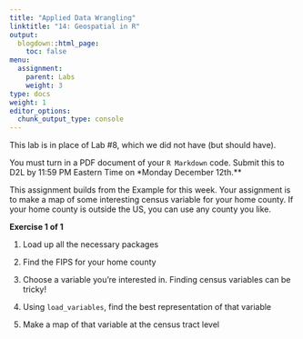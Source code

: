 ```yaml
---
title: "Applied Data Wrangling"
linktitle: "14: Geospatial in R"
output:
  blogdown::html_page:
    toc: false
menu:
  assignment:
    parent: Labs
    weight: 3
type: docs
weight: 1
editor_options:
  chunk_output_type: console
---
```


<!-- Updated 8.30.22 -->

This lab is in place of Lab #8, which we did not have (but should have).

:::fyi

You must turn in a PDF document of your `R Markdown` code. Submit this to D2L by 11:59 PM Eastern Time on *Monday December 12th.**

::: 

This assignment builds from the Example for this week. Your assignment is to make a map of some interesting census variable for your home county. If your home county is outside the US, you can use any county you like.


:::fyi

__Exercise 1 of 1__ 

1. Load up all the necessary packages

2. Find the FIPS for your home county

3. Choose a variable you're interested in. Finding census variables can be tricky!

4. Using `load_variables`, find the best representation of that variable

5. Make a map of that variable at the census tract level

:::
